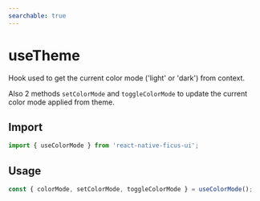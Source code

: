 ```yaml
---
searchable: true
---
```


# useTheme

Hook used to get the current color mode ('light' or 'dark') from context.

Also 2 methods `setColorMode` and `toggleColorMode` to update the current color mode applied from theme.

## Import

```js
import { useColorMode } from 'react-native-ficus-ui';
```

## Usage

```js
const { colorMode, setColorMode, toggleColorMode } = useColorMode();
```
